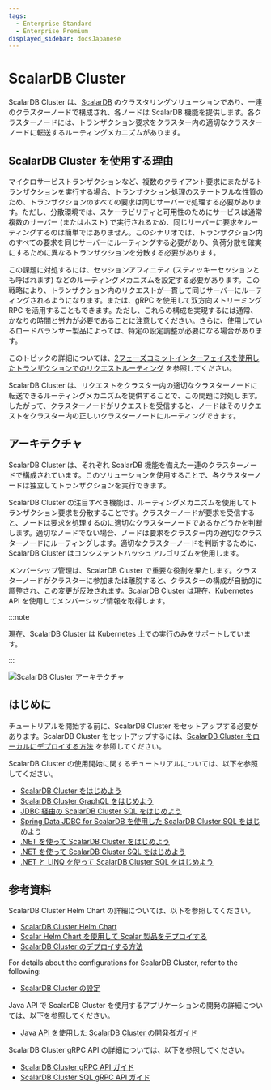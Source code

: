 ```yaml
---
tags:
  - Enterprise Standard
  - Enterprise Premium
displayed_sidebar: docsJapanese
---
```


# ScalarDB Cluster


<TranslationBanner />

ScalarDB Cluster は、[ScalarDB](../overview.mdx) のクラスタリングソリューションであり、一連のクラスターノードで構成され、各ノードは ScalarDB 機能を提供します。各クラスターノードには、トランザクション要求をクラスター内の適切なクラスターノードに転送するルーティングメカニズムがあります。

## ScalarDB Cluster を使用する理由

マイクロサービストランザクションなど、複数のクライアント要求にまたがるトランザクションを実行する場合、トランザクション処理のステートフルな性質のため、トランザクションのすべての要求は同じサーバーで処理する必要があります。ただし、分散環境では、スケーラビリティと可用性のためにサービスは通常複数のサーバー (またはホスト) で実行されるため、同じサーバーに要求をルーティングするのは簡単ではありません。このシナリオでは、トランザクション内のすべての要求を同じサーバーにルーティングする必要があり、負荷分散を確実にするために異なるトランザクションを分散する必要があります。

この課題に対処するには、セッションアフィニティ (スティッキーセッションとも呼ばれます) などのルーティングメカニズムを設定する必要があります。この戦略により、トランザクション内のリクエストが一貫して同じサーバーにルーティングされるようになります。または、gRPC を使用して双方向ストリーミング RPC を活用することもできます。ただし、これらの構成を実現するには通常、かなりの時間と労力が必要であることに注意してください。さらに、使用しているロードバランサー製品によっては、特定の設定調整が必要になる場合があります。

このトピックの詳細については、[2フェーズコミットインターフェイスを使用したトランザクションでのリクエストルーティング](../two-phase-commit-transactions.mdx#2フェーズコミットインターフェイスを使用したトランザクションでのリクエストルーティング) を参照してください。

ScalarDB Cluster は、リクエストをクラスター内の適切なクラスターノードに転送できるルーティングメカニズムを提供することで、この問題に対処します。したがって、クラスターノードがリクエストを受信すると、ノードはそのリクエストをクラスター内の正しいクラスターノードにルーティングできます。

## アーキテクチャ

ScalarDB Cluster は、それぞれ ScalarDB 機能を備えた一連のクラスターノードで構成されています。このソリューションを使用することで、各クラスターノードは独立してトランザクションを実行できます。

ScalarDB Cluster の注目すべき機能は、ルーティングメカニズムを使用してトランザクション要求を分散することです。クラスターノードが要求を受信すると、ノードは要求を処理するのに適切なクラスターノードであるかどうかを判断します。適切なノードでない場合、ノードは要求をクラスター内の適切なクラスターノードにルーティングします。適切なクラスターノードを判断するために、ScalarDB Cluster はコンシステントハッシュアルゴリズムを使用します。

メンバーシップ管理は、ScalarDB Cluster で重要な役割を果たします。クラスターノードがクラスターに参加または離脱すると、クラスターの構成が自動的に調整され、この変更が反映されます。ScalarDB Cluster は現在、Kubernetes API を使用してメンバーシップ情報を取得します。

:::note

現在、ScalarDB Cluster は Kubernetes 上での実行のみをサポートしています。

:::

![ScalarDB Cluster アーキテクチャ](images/scalardb-cluster-architecture.png)

## はじめに

チュートリアルを開始する前に、ScalarDB Cluster をセットアップする必要があります。ScalarDB Cluster をセットアップするには、[ScalarDB Cluster をローカルにデプロイする方法](setup-scalardb-cluster-on-kubernetes-by-using-helm-chart.mdx) を参照してください。

ScalarDB Cluster の使用開始に関するチュートリアルについては、以下を参照してください。

* [ScalarDB Cluster をはじめよう](getting-started-with-scalardb-cluster.mdx)
* [ScalarDB Cluster GraphQL をはじめよう](getting-started-with-scalardb-cluster-graphql.mdx)
* [JDBC 経由の ScalarDB Cluster SQL をはじめよう](getting-started-with-scalardb-cluster-sql-jdbc.mdx)
* [Spring Data JDBC for ScalarDB を使用した ScalarDB Cluster SQL をはじめよう](getting-started-with-scalardb-cluster-sql-spring-data-jdbc.mdx)
* [.NET を使って ScalarDB Cluster をはじめよう](getting-started-with-scalardb-cluster-dotnet.mdx)
* [.NET を使って ScalarDB Cluster SQL をはじめよう](getting-started-with-scalardb-cluster-sql-dotnet.mdx)
* [.NET と LINQ を使って ScalarDB Cluster SQL をはじめよう](getting-started-with-scalardb-cluster-sql-linq.mdx)

## 参考資料

ScalarDB Cluster Helm Chart の詳細については、以下を参照してください。

* [ScalarDB Cluster Helm Chart](https://github.com/scalar-labs/helm-charts/tree/main/charts/scalardb-cluster)
* [Scalar Helm Chart を使用して Scalar 製品をデプロイする](../helm-charts/how-to-deploy-scalar-products.mdx)
* [ScalarDB Cluster のデプロイする方法](../helm-charts/how-to-deploy-scalardb-cluster.mdx)

For details about the configurations for ScalarDB Cluster, refer to the following:

* [ScalarDB Cluster の設定](scalardb-cluster-configurations.mdx)

Java API で ScalarDB Cluster を使用するアプリケーションの開発の詳細については、以下を参照してください。

* [Java API を使用した ScalarDB Cluster の開発者ガイド](developer-guide-for-scalardb-cluster-with-java-api.mdx)

ScalarDB Cluster gRPC API の詳細については、以下を参照してください。

* [ScalarDB Cluster gRPC API ガイド](scalardb-cluster-grpc-api-guide.mdx)
* [ScalarDB Cluster SQL gRPC API ガイド](scalardb-cluster-sql-grpc-api-guide.mdx)
